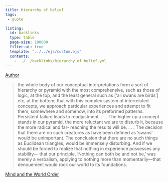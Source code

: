 ```yaml
---
title: Hierarchy of belief
tags:
 - quote

listing:
  id: backlinks
  type: table
  page-size: 100000
  filter-ui: true
  template: "../../ejs/custom.ejs"
  contents:
    - ../../backlinks/hierarchy of belief.yml
---
```

[Author](/docs/phil/C. I. Lewis.html)

> the whole body of our conceptual interpretations form a sort of hierarchy or pyramid with the most comprehensive, such as those of logic, at the top, and the least general such as [‘all swans are birds’] etc, at the bottom; that with this complex system of interrelated concepts, we approach particular experiences and attempt to fit them, somewhere and somehow, into its preformed patterns. Persistent failure leads to readjustment. . . . The higher up a concept stands in our pyramid, the more reluctant we are to disturb it, because the more radical and far- reaching the results will be. . . . The decision that there are no such creatures as have been defined as ‘swans’ would be unimportant. The conclusion that there are no such things as Euclidean triangles, would be immensely disturbing. And if we should be forced to realize that nothing in experience possesses any stability— that our principle, ‘Nothing can both be and not be,’ was merely a verbalism, applying to nothing more than momentarily—that denouement would rock our world to its foundations.

 [Mind and the World Order](/docs/phil/Mind and the World Order.html)